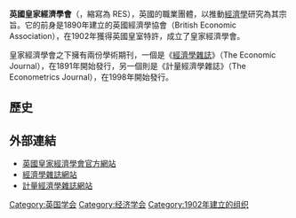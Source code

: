 {{Unreferenced|time=2019-10-08}}
{{Expand English|time=2019-10-08}}
'''英國皇家經濟學會'''（{{lang-en|Royal Economic Society}}，縮寫為 RES），英國的職業團體，以推動[[經濟學|經濟學]]研究為其宗旨。它的前身是1890年建立的英國經濟學協會（British Economic Association），在1902年獲得英國皇室特許，成立了皇家經濟學會。

皇家經濟學會之下擁有兩份學術期刊，一個是《[[經濟學雜誌|經濟學雜誌]]》（The Economic Journal），在1891年開始發行，另一個則是《計量經濟學雜誌》（The Econometrics Journal），在1998年開始發行。

==歷史==


==外部連結==
* [https://web.archive.org/web/20171202002546/http://www.res.org.uk/view/index.html 英國皇家經濟學會官方網站]
* [http://www.res.org.uk/view/economichome.html 經濟學雜誌網站]
* [http://www.res.org.uk/view/econometricshome.html 計量經濟學雜誌網站]

{{Authority control}}
[[Category:英国学会|Category:英国学会]]
[[Category:经济学会|Category:经济学会]]
[[Category:1902年建立的组织|Category:1902年建立的组织]]